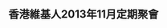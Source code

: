 ==香港維基人2013年11月定期聚會==
{{香港維基聚會| Name= [[meta:Meetup/Hong Kong/83|2013年11月定期聚會]] | date = 11月15日 |time= 下午七時 |place= 銅鑼灣 Think Cafe|prev=[[m:Meetup/Hong Kong/83|2013年11月定期聚會]]  |next=未定}}
